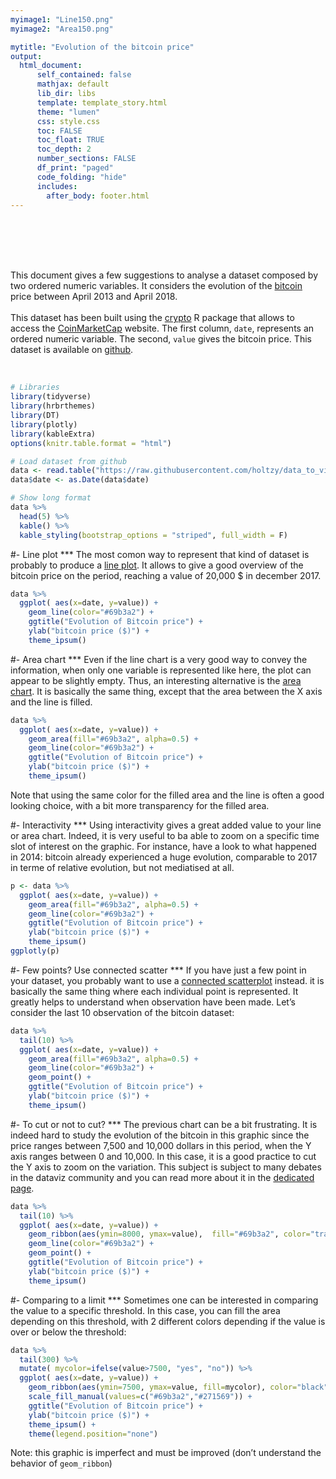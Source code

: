 ```yaml
---
myimage1: "Line150.png"
myimage2: "Area150.png"

mytitle: "Evolution of the bitcoin price"
output:
  html_document:
      self_contained: false    
      mathjax: default
      lib_dir: libs
      template: template_story.html
      theme: "lumen"
      css: style.css
      toc: FALSE
      toc_float: TRUE
      toc_depth: 2
      number_sections: FALSE
      df_print: "paged"
      code_folding: "hide"
      includes: 
        after_body: footer.html
---
```


<br>
<div class="mycontent">




<div class = "row">
<div class = "col-md-8">
<br><br><br>
This document gives a few suggestions to analyse a dataset composed by two ordered numeric variables. It considers the evolution of the [bitcoin](https://en.wikipedia.org/wiki/Bitcoin) price between April 2013 and April 2018.
<br><br>
This dataset has been built using the [crypto](https://github.com/JesseVent/crypto) R package that allows to access the [ CoinMarketCap](https://coinmarketcap.com) website. The first column, `date`, represents an ordered numeric variable. The second, `value` gives the bitcoin price. This dataset is available on [github](https://github.com/holtzy/data_to_viz/tree/master/Example_dataset).
</div>
<div class = "col-md-4">
<br>
```r
# Libraries
library(tidyverse)
library(hrbrthemes)
library(DT)
library(plotly)
library(kableExtra)
options(knitr.table.format = "html")

# Load dataset from github
data <- read.table("https://raw.githubusercontent.com/holtzy/data_to_viz/master/Example_dataset/2_TwoNumOrdered.csv", header=T)
data$date <- as.Date(data$date)

# Show long format
data %>%
  head(5) %>%
  kable() %>%
  kable_styling(bootstrap_options = "striped", full_width = F)
```



</div>
</div>








#- Line plot
***
The most comon way to represent that kind of dataset is probably to produce a [line plot](). It allows to give a good overview of the bitcoin price on the period, reaching a value of 20,000 $ in december 2017.

```r
data %>%
  ggplot( aes(x=date, y=value)) +
    geom_line(color="#69b3a2") +
    ggtitle("Evolution of Bitcoin price") +
    ylab("bitcoin price ($)") +
    theme_ipsum()
```





#- Area chart
***
Even if the line chart is a very good way to convey the information, when only one variable is represented like here, the plot can appear to be slightly empty. Thus, an interesting alternative is the [area chart](). It is basically the same thing, except that the area between the X axis and the line is filled.

```r
data %>%
  ggplot( aes(x=date, y=value)) +
    geom_area(fill="#69b3a2", alpha=0.5) +
    geom_line(color="#69b3a2") +
    ggtitle("Evolution of Bitcoin price") +
    ylab("bitcoin price ($)") +
    theme_ipsum()
```

Note that using the same color for the filled area and the line is often a good looking choice, with a bit more transparency for the filled area.


#- Interactivity
***
Using interactivity gives a great added value to your line or area chart. Indeed, it is very useful to ba able to zoom on a specific time slot of interest on the graphic. For instance, have a look to what happened in 2014: bitcoin already experienced a huge evolution, comparable to 2017 in terme of relative evolution, but not mediatised at all.
```r
p <- data %>%
  ggplot( aes(x=date, y=value)) +
    geom_area(fill="#69b3a2", alpha=0.5) +
    geom_line(color="#69b3a2") +
    ggtitle("Evolution of Bitcoin price") +
    ylab("bitcoin price ($)") +
    theme_ipsum()
ggplotly(p)
```




#- Few points? Use connected scatter
***
If you have just a few point in your dataset, you probably want to use a [connected scatterplot]() instead. it is basically the same thing where each individual point is represented. It greatly helps to understand when observation have been made. Let's consider the last 10 observation of the bitcoin dataset:
```r
data %>%
  tail(10) %>%
  ggplot( aes(x=date, y=value)) +
    geom_area(fill="#69b3a2", alpha=0.5) +
    geom_line(color="#69b3a2") +
    geom_point() +
    ggtitle("Evolution of Bitcoin price") +
    ylab("bitcoin price ($)") +
    theme_ipsum()
```




#- To cut or not to cut?
***
The previous chart can be a bit frustrating. It is indeed hard to study the evolution of the bitcoin in this graphic since the price ranges between 7,500 and 10,000 dollars in this period, when the Y axis ranges between 0 and 10,000. In this case, it is a good practice to cut the Y axis to zoom on the variation. This subject is subject to many debates in the dataviz community and you can read more about it in the [dedicated page]().
```r
data %>%
  tail(10) %>%
  ggplot( aes(x=date, y=value)) +
    geom_ribbon(aes(ymin=8000, ymax=value),  fill="#69b3a2", color="transparent", alpha=0.5) +
    geom_line(color="#69b3a2") +
    geom_point() +
    ggtitle("Evolution of Bitcoin price") +
    ylab("bitcoin price ($)") +
    theme_ipsum()
```


#- Comparing to a limit
***
Sometimes one can be interested in comparing the value to a specific threshold. In this case, you can fill the area depending on this threshold, with 2 different colors depending if the value is over or below the threshold:
```r
data %>%
  tail(300) %>%
  mutate( mycolor=ifelse(value>7500, "yes", "no")) %>%
  ggplot( aes(x=date, y=value)) +
    geom_ribbon(aes(ymin=7500, ymax=value, fill=mycolor), color="black", alpha=0.5) +
    scale_fill_manual(values=c("#69b3a2","#271569")) +
    ggtitle("Evolution of Bitcoin price") +
    ylab("bitcoin price ($)") +
    theme_ipsum() +
    theme(legend.position="none")
```

Note: this graphic is imperfect and must be improved (don't understand the behavior of `geom_ribbon`)

